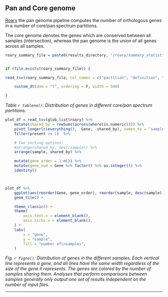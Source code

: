 


## Pan and Core genome

[Roary](https://sanger-pathogens.github.io/Roary/) the pan genome pipeline computes the number of orthologous genes in a number of core/pan spectrum partitions.

The core genome denotes the genes which are conserved between all samples (intersection), whereas the pan genome is the union of all genes across all samples.

```r


roary_summary_file = paste0(results_directory, "/roary/summary_statistics.txt")


if (file.exists(roary_summary_file)) {

read_tsv(roary_summary_file, col_names = c("partition", "definition", "count")) %>% 

    custom_dt(dom = "t", ordering = F, width = 500)

}

```

*Table `r tableno()`: Distribution of genes in different core/pan spectrum partitions.*



```r






plot_df = read_tsv(glob_list$roary) %>% 
    mutate(shared_by = rowSums(across(where(is.numeric)))) %>%
    pivot_longer(c(everything(), -Gene, -shared_by), names_to = "sample", values_to = "present") %>% 
    filter(present >= 1)  %>%

    # Two sorting options:
    #arrange(shared_by, desc(sample)) %>% 
    arrange(sample, shared_by) %>% 

    mutate(gene_order = 1:n()) %>% 
    mutate(gene_num = Gene %>% factor() %>% as.integer()) %>% 
    identity()



plot_df %>%
    ggplot(aes(reorder(Gene, gene_order), reorder(sample, desc(sample)), fill = factor(shared_by))) +
    geom_tile() +

    theme_classic() +
    theme(
        axis.text.x = element_blank(),
        axis.ticks.x = element_blank(),
    ) +
    labs(
        x = "gene",
        y = "sample",
        fill = "number of\nsamples",
    )

```
*Fig. `r figno()`: Distribution of genes in the different samples. Each vertical line represents a gene, and all lines have the same width regardless of the size of the gene it represents. The genes are colored by the number of samples sharing them. Analyses that perform comparisons between samples generally only output one set of results independent on the number of input files.*


---




